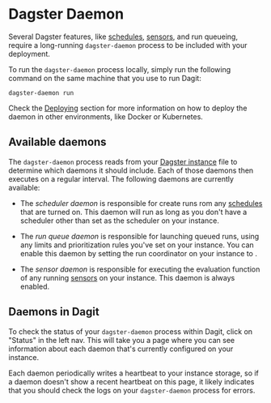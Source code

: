 
<DynamicMetaTags
  title="Dagster Daemon | Dagster"
  description="The Dagster Daemon is a long-running process that is responsible for monitoring and launching runs."
/>

# Dagster Daemon

Several Dagster features, like [schedules](/overview/schedules-sensors/schedules), [sensors](/overview/schedules-sensors/sensors),
and run queueing, require a long-running `dagster-daemon` process to be included
with your deployment.

To run the `dagster-daemon` process locally, simply run the following command on the same
machine that you use to run Dagit:

```shell
dagster-daemon run
```

Check the [Deploying](/deploying) section for more information on how to deploy the daemon in
other environments, like Docker or Kubernetes.

## Available daemons

The `dagster-daemon` process reads from your [Dagster instance](/overview/instances/dagster-instance) file to
determine which daemons it should include. Each of those daemons then executes on a regular interval.
The following daemons are currently available:

- The _scheduler daemon_ is responsible for create runs rom any [schedules](/overview/schedules-sensors/schedules) that
  are turned on. This daemon will run as long as you don't have a scheduler other than <PyObject module="dagster.core.scheduler" object="DagsterDaemonScheduler" />
  set as the scheduler on your instance.

- The _run queue daemon_ is responsible for launching queued runs, using any limits and prioritization
  rules you've set on your instance. You can enable this daemon by setting the run coordinator on your
  instance to <PyObject module="dagster.core.run_coordinator" object="QueuedRunCoordinator" />.

- The _sensor daemon_ is responsible for executing the evaluation function of any running
  [sensors](/overview/schedules-sensors/sensors) on your instance. This daemon is always enabled.

## Daemons in Dagit

To check the status of your `dagster-daemon` process within Dagit, click on "Status" in the left nav.
This will take you a page where you can see information about each daemon that's currently configured on your instance.

Each daemon periodically writes a heartbeat to your instance storage, so if a daemon doesn't show a
recent heartbeat on this page, it likely indicates that you should check the logs on your `dagster-daemon`
process for errors.
